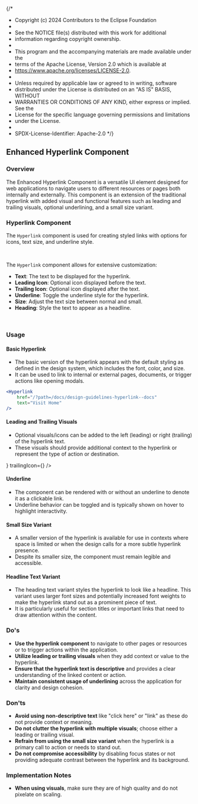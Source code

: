 {/*
* Copyright (c) 2024 Contributors to the Eclipse Foundation
*
* See the NOTICE file(s) distributed with this work for additional
* information regarding copyright ownership.
*
* This program and the accompanying materials are made available under the
* terms of the Apache License, Version 2.0 which is available at
* https://www.apache.org/licenses/LICENSE-2.0.
*
* Unless required by applicable law or agreed to in writing, software
* distributed under the License is distributed on an "AS IS" BASIS, WITHOUT
* WARRANTIES OR CONDITIONS OF ANY KIND, either express or implied. See the
* License for the specific language governing permissions and limitations
* under the License.
*
* SPDX-License-Identifier: Apache-2.0
*/}


<Meta title="Design Guidelines/Hyperlink" />

## Enhanced Hyperlink Component

### Overview

The Enhanced Hyperlink Component is a versatile UI element designed for web applications to navigate users to different resources or pages both internally and externally. This component is an extension of the traditional hyperlink with added visual and functional features such as leading and trailing visuals, optional underlining, and a small size variant.

### Hyperlink Component

The `Hyperlink` component is used for creating styled links with options for icons, text size, and underline style.

<SharedThemeProvider>
  <SharedCssBaseline />
  <Hyperlink
    href="/?path=/docs/design-guidelines-hyperlink--docs"
    text="Visit Home"
  />
</SharedThemeProvider>

<br />

The `Hyperlink` component allows for extensive customization:

- **Text**: The text to be displayed for the hyperlink.
- **Leading Icon**: Optional icon displayed before the text.
- **Trailing Icon**: Optional icon displayed after the text.
- **Underline**: Toggle the underline style for the hyperlink.
- **Size**: Adjust the text size between normal and small.
- **Heading**: Style the text to appear as a headline.

<br />

### Usage

#### Basic Hyperlink

- The basic version of the hyperlink appears with the default styling as defined in the design system, which includes the font, color, and size. 
- It can be used to link to internal or external pages, documents, or trigger actions like opening modals.

<SharedThemeProvider>
  <SharedCssBaseline />
  <Hyperlink
    href="/?path=/docs/design-guidelines-hyperlink--docs"
    text="Visit Home"
  />
</SharedThemeProvider>

```jsx
<Hyperlink
    href="/?path=/docs/design-guidelines-hyperlink--docs"
    text="Visit Home"
/>
```

#### Leading and Trailing Visuals

- Optional visuals/icons can be added to the left (leading) or right (trailing) of the hyperlink text. 
- These visuals should provide additional context to the hyperlink or represent the type of action or destination.

<SharedThemeProvider>
  <SharedCssBaseline />
  <Hyperlink
    href="/?path=/docs/design-guidelines-hyperlink--docs"
    text="Visit Home"
    leadingIcon={<InfoIcon />}
    trailingIcon={<InfoIcon />}
  />
</SharedThemeProvider>

#### Underline

- The component can be rendered with or without an underline to denote it as a clickable link. 
- Underline behavior can be toggled and is typically shown on hover to highlight interactivity.

<SharedThemeProvider>
  <SharedCssBaseline />
  <Hyperlink
    href="/?path=/docs/design-guidelines-hyperlink--docs"
    text="Visit Home"
    underline
  />
</SharedThemeProvider>

#### Small Size Variant

- A smaller version of the hyperlink is available for use in contexts where space is limited or when the design calls for a more subtle hyperlink presence. 
- Despite its smaller size, the component must remain legible and accessible.

<SharedThemeProvider>
  <SharedCssBaseline />
  <Hyperlink
    href="/?path=/docs/design-guidelines-hyperlink--docs"
    text="Visit Home"
    size="small"
  />
</SharedThemeProvider>

#### Headline Text Variant

- The heading text variant styles the hyperlink to look like a headline. This variant uses larger font sizes and potentially increased font weights to make the hyperlink stand out as a prominent piece of text.
- It is particularly useful for section titles or important links that need to draw attention within the content.

<SharedThemeProvider>
  <SharedCssBaseline />
  <Hyperlink
    href="/?path=/docs/design-guidelines-hyperlink--docs"
    text="Visit Home"
    isHeading
  />
</SharedThemeProvider>

### Do's

- **Use the hyperlink component** to navigate to other pages or resources or to trigger actions within the application.
- **Utilize leading or trailing visuals** when they add context or value to the hyperlink.
- **Ensure that the hyperlink text is descriptive** and provides a clear understanding of the linked content or action.
- **Maintain consistent usage of underlining** across the application for clarity and design cohesion.

### Don'ts

- **Avoid using non-descriptive text** like "click here" or "link" as these do not provide context or meaning.
- **Do not clutter the hyperlink with multiple visuals**; choose either a leading or trailing visual.
- **Refrain from using the small size variant** when the hyperlink is a primary call to action or needs to stand out.
- **Do not compromise accessibility** by disabling focus states or not providing adequate contrast between the hyperlink and its background.

### Implementation Notes

- **When using visuals**, make sure they are of high quality and do not pixelate on scaling.


